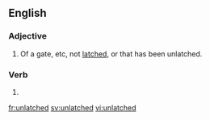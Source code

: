 ==English==

===Adjective===
{{en-adj|-}}

# Of a gate, etc, not [[latched]], or that has been unlatched.

===Verb===
{{head|en|verb form}}

# {{en-past of|unlatch}}

[[fr:unlatched]]
[[sv:unlatched]]
[[vi:unlatched]]